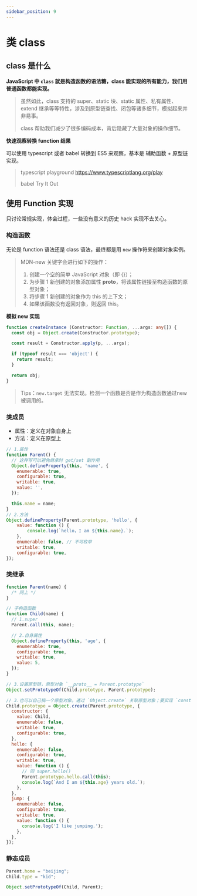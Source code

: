 ```yaml
---
sidebar_position: 9
---
```


# 类 class

## class 是什么

**JavaScript 中 `class` 就是构造函数的语法糖，class 能实现的所有能力，我们用普通函数都能实现。**

> 虽然如此，class 支持的 super、static 块、static 属性、私有属性、extend 继承等等特性，涉及到原型链查找、闭包等诸多细节，模拟起来并非易事。
>
> class 帮助我们减少了很多编码成本，背后隐藏了大量对象的操作细节。

**快速观察转换 function 结果**

可以使用 typescript 或者 babel 转换到 ES5 来观察，基本是 辅助函数 + 原型链实现。

> typescript playground https://www.typescriptlang.org/play
>
> babel Try It Out


## 使用 Function 实现

只讨论常规实现，体会过程，一些没有意义的历史 hack 实现不去关心。

### 构造函数

无论是 function 语法还是 class 语法，最终都是用 `new` 操作符来创建对象实例。

> MDN-new 关键字会进行如下的操作：
>
> 1. 创建一个空的简单 JavaScript 对象（即 {}）；
> 2. 为步骤 1 新创建的对象添加属性 __proto__，将该属性链接至构造函数的原型对象；
> 3. 将步骤 1 新创建的对象作为 this 的上下文；
> 4. 如果该函数没有返回对象，则返回 this。

**模拟 new 实现**

```typescript
function createInstance (Constructor: Function, ...args: any[]) {
  const obj = Object.create(Constructor.prototype);

  const result = Constructor.apply(p, ...args);

  if (typeof result === 'object') {
    return result;
  }

  return obj;
}
```

> Tips：`new.target` 无法实现。检测一个函数是否是作为构造函数通过new被调用的。

### 类成员

- 属性：定义在对象自身上
- 方法：定义在原型上

```javascript
// 1.属性
function Parent() {
  // 这样写可以避免继承时 get/set 副作用
  Object.defineProperty(this, 'name', {
    enumerable: true,
    configurable: true,
    writable: true,
    value: '',
  });

  this.name = name;
}
// 2.方法
Object.defineProperty(Parent.prototype, 'hello', {
    value: function () {
        console.log(`hello，I am ${this.name}.`);
    },
    enumerable: false, // 不可枚举
    writable: true,
    configurable: true,
});
```

### 类继承

```javascript
function Parent(name) {
  /* 同上 */
}

// 子构造函数
function Child(name) {
  // 1.super
  Parent.call(this, name);

  // 2.自身属性
  Object.defineProperty(this, 'age', {
    enumerable: true,
    configurable: true,
    writable: true,
    value: 5,
  });
}

// 3.设置原型链，原型对象 `__proto__ = Parent.prototype`
Object.setPrototypeOf(Child.prototype, Parent.prototype);

// 3.也可以自己搞一个原型对象。通过 `Object.create` 关联原型对象；要实现 `constructor`；
Child.prototype = Object.create(Parent.prototype, {
  constructor: {
    value: Child,
    enumerable: false,
    writable: true,
    configurable: true,
  },
  hello: {
    enumerable: false,
    configurable: true,
    writable: true,
    value: function () {
      // 同 super.hello()
      Parent.prototype.hello.call(this);
      console.log(`And I am ${this.age} years old.`);
    },
  },
  jump: {
    enumerable: false,
    configurable: true,
    writable: true,
    value: function () {
      console.log('I like jumping.');
    },
  },
});
```

### 静态成员

```javascript
Parent.home = "beijing";
Child.type = "kid";

Object.setPrototypeOf(Child, Parent);
```





